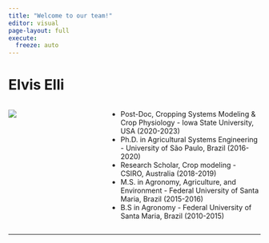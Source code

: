 ```yaml
---
title: "Welcome to our team!"
editor: visual
page-layout: full
execute: 
  freeze: auto
---
```


# Elvis Elli

::: columns
::: {.column width="30%"}
![](ElvisElli.jpeg)
:::

::: {.column width="1%"}
:::

::: {.column width="60%"}
-   Post-Doc, Cropping Systems Modeling & Crop Physiology - Iowa State University, USA (2020-2023)
-   Ph.D. in Agricultural Systems Engineering - University of São Paulo, Brazil (2016-2020)
-   Research Scholar, Crop modeling - CSIRO, Australia (2018-2019)
-   M.S. in Agronomy, Agriculture, and Environment - Federal University of Santa Maria, Brazil (2015-2016)
-   B.S in Agronomy - Federal University of Santa Maria, Brazil (2010-2015)
:::
:::

------------------------------------------------------------------------
